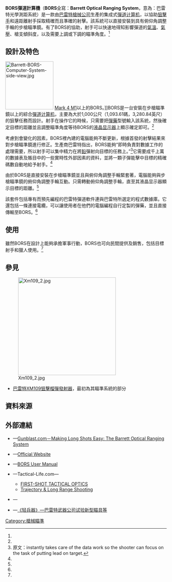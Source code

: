 {{NoteTA
|G1=Military
|G2=長度單位
|G3=Firearms
|1=zh-cn:计算机;zh-hk:電腦;zh-tw:電腦;
}}
{{Infobox Weapon
|name= 巴雷特光學測距系統<br />{{lang|en|Barrett Optical Ranging System}}<br />BORS
|image= File:Barrett-BORS-Computer-System.png
|image_size= 300px
|caption= 裝在[[雷射瞄準鏡|雷射瞄準鏡]]上BORS彈道計算機
|origin= {{flagcountry|United States}}
|type= [[雷射测距仪|雷射测距仪]]
<!-- Type selection -->
|is_ranged= 
|is_bladed= 
|is_explosive= 
|is_artillery= 
|is_vehicle= 
<!-- Service history -->
|service= 
|used_by= 
|wars= 
<!-- Production history -->
|designer= [[巴雷特槍械公司|巴雷特槍械公司]]
|design_date= 
|manufacturer= 巴雷特槍械公司
|unit_cost= [[建議售價|MSRP]]：[[美元|$]]1,399<ref name=Bar>{{cite web |title=BORS |url=http://www.barrett.net/optics/bors |publisher=Barrett Firearms Manufacturing |accessdate=2 January 2013 |deadurl=yes |archiveurl=https://web.archive.org/web/20130110073701/http://www.barrett.net/optics/bors |archivedate=2013-01-10 }}</ref>
|production_date= 2008年<ref name=Bar/>
|number= 
|variants= -{}-
* Block Ⅰ
* Block Ⅱ
* Block Ⅲ
<!-- General specifications -->
|weight= 368.54[[克|克]]（13[[盎司|盎司]]，0.81[[磅|磅]]）<ref name=Bar/>
|length= 63.25[[毫米|毫米]]（2.49[[英寸|英吋]]）<ref name=Bar/>
|part_length= 
|width= 82.55毫米（3.25英吋）<ref name=Bar/>
|height= 63.25毫米（2.49英吋）<ref name=Bar/>
|diameter=
|crew= 
<!-- Ranged weapon specifications --> 
|cartridge= 
|caliber= 
|barrels= 
|action= 
|rate= 
|velocity= 
|range= 
|max_range= 
|feed= 
|sights= 
<!-- 火炮規格 -->
|breech= 
|recoil= 
|carriage= 
|elevation= 
|traverse= 
<!-- 刃器規格 --> 
|blade_type=
|hilt_type=
|sheath_type=
|head_type=
|haft_type=
<!-- 爆炸物內填炸藥規格 --> 
|filling= 
|filling_weight= 
|detonation= 
|yield= 
<!-- 車輛/飛彈 規格 -->
|armour=
|primary_armament=
|secondary_arament=
|engine=
|engine_power=
|transmission=
|payload_capacity=
|fuel_capacity=
|pw_ratio=
|suspension=
|clearance=
|vehicle_range=
|speed=
|guidance=
}}

'''BORS彈道計算機'''（'''BORS'''全寫：''' Barrett Optical Ranging System'''，意為：巴雷特光學測距系統）是一款由[[巴雷特槍械公司|巴雷特槍械公司]]生產的集成式[[弹道学|彈道]][[電子計算機|计算机]]，以協助[[狙擊手|狙擊手]]和遠距離射手採取精確而且準確的射擊。該系統可以直接安裝到具有俯仰角調整手輪的步槍瞄準鏡。有了BORS的協助，射手可以快速地得知影響彈道的[[温度|氣溫]]、[[气压|氣壓]]、槍支傾斜度，以及需要上調或下調的瞄準角度。<ref name=Bar/>

== 設計及特色 ==
[[File:Barrett-BORS-Computer-System-side-view.jpg|150px]] [[Leupold_Mark_4_M1光學狙擊鏡|Mark 4 M1]]以上的BORS。]]BORS是一台安裝在步槍瞄準鏡以上的綜合[[弹道学|彈道]][[電子計算機|计算机]]，主要為大於1,000公尺（1,093.61碼，3,280.84英尺）的狙擊任務而設計。射手在操作它的時候，只需要把[[彈藥|彈藥]]型號輸入該系統，然後確定目標的距離並且調整瞄準角度等待BORS的[[液晶显示器|液晶显示器]]上顯示確定即可。<ref name=Bar/>

考慮到會變化的因素，BORS裡內建的電腦能夠不斷更新，根據首發的射擊結果來對步槍瞄準鏡進行修正。生產商巴雷特指出，BORS能夠“即時負責對數據工作的處理需要，所以射手可以集中精力在將[[鉛|鉛]]彈射向目標的任務上。”<ref>原文：instantly takes care of the data work so the shooter can focus on the task of putting lead on target.</ref>它需要成千上萬的數據表及賬目中的一些實時性外部因素的資料，並將一顆子彈能擊中目標的精確碼數自動地給予射手。<ref name=Bar/>

由於BORS是直接安裝在步槍瞄準鏡並且與俯仰角調整手輪緊套著，電腦能夠與步槍瞄準鏡的俯仰角調整手輪互動。只需轉動俯仰角調整手輪，直至其液晶显示器顯示目標的距離。<ref name=Bar/>

該套件包括專有而預先編程的巴雷特彈道軟件連與巴雷特所選定的程式數據庫。它還包括一條連接電纜，可以讓使用者在他們的電腦編程自行定製的彈藥，並且直接傳輸至BORS。<ref name=Bar/>

== 使用 ==
雖然BORS在設計上能夠承擔軍事行動，BORS也可向民間提供及銷售，包括目標射手和獵人使用。<ref name=Bar/>

== 參見 ==
[[File:Xm109_2.jpg|305px]]
* [[巴雷特XM109狙擊榴彈發射器|巴雷特XM109狙擊榴彈發射器]]，最初為其瞄準系統的部分

== 資料來源 ==
{{reflist}}

== 外部連結 ==
* {{en icon}}—[http://www.gunblast.com/Barrett-BORS.htm Gunblast.com－Making Long Shots Easy: The Barrett Optical Ranging System]{{Wayback|url=http://www.gunblast.com/Barrett-BORS.htm |date=20130809175322 }}
* {{en icon}}—[https://web.archive.org/web/20130110073701/http://www.barrett.net/optics/bors Official Website]
* {{en icon}}—[https://web.archive.org/web/20130402210024/http://www.barrett.net/pdfs/Manual-BORS.pdf BORS User Manual]
* {{en icon}}—Tactical-Life.com—
** [http://www.tactical-life.com/exclusives/first-shot-tactical-optics/ FIRST-SHOT TACTICAL OPTICS]{{Wayback|url=http://www.tactical-life.com/exclusives/first-shot-tactical-optics/ |date=20190924155340 }}
** [http://www.tactical-life.com/exclusives/trajectory-long-range-shooting/ Trajectory & Long Range Shooting]{{Wayback|url=http://www.tactical-life.com/exclusives/trajectory-long-range-shooting/ |date=20141026203142 }}
* {{en icon}}—{{YouTube|MvN1c8-xXjU|Barrett BORS}}
* {{zh-hans icon}}—[http://qkzz.net/article/2a1aeb5b-c7fb-47ee-bd7a-82788f745972.htm 《轻兵器》—巴雷特武器公司试验新型瞄具等]{{Wayback|url=http://qkzz.net/article/2a1aeb5b-c7fb-47ee-bd7a-82788f745972.htm |date=20150214093956 }}

{{巴雷特槍械}}
[[Category:槍械瞄準|Category:槍械瞄準]]
